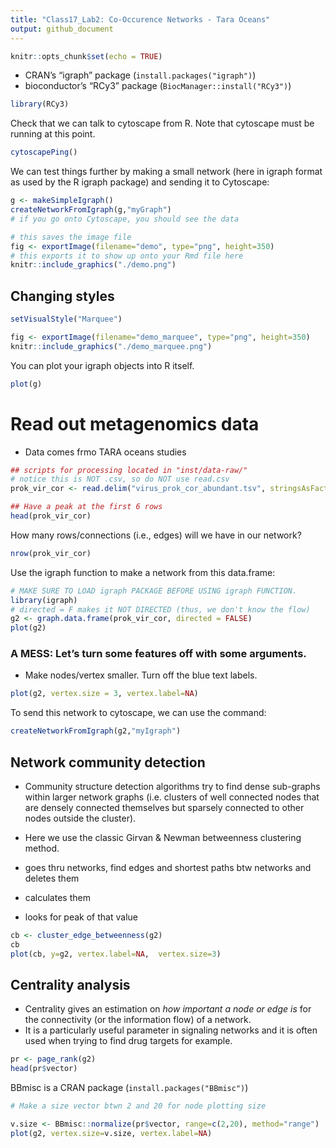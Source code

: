 ```yaml
---
title: "Class17_Lab2: Co-Occurence Networks - Tara Oceans"
output: github_document
---
```


```r
knitr::opts_chunk$set(echo = TRUE)
```

- CRAN's "igraph" package (`install.packages("igraph")`)
- bioconductor's "RCy3" package (`BiocManager::install("RCy3")`)

```r
library(RCy3)
```

Check that we can talk to cytoscape from R. Note that cytoscape must be running at this point.
```r
cytoscapePing()
```

We can test things further by making a small network (here in igraph format as used by the R igraph package) and sending it to Cytoscape:
```r
g <- makeSimpleIgraph()
createNetworkFromIgraph(g,"myGraph")
# if you go onto Cytoscape, you should see the data

# this saves the image file
fig <- exportImage(filename="demo", type="png", height=350)
# this exports it to show up onto your Rmd file here
knitr::include_graphics("./demo.png")
```

## Changing styles
```r
setVisualStyle("Marquee")
```

```r
fig <- exportImage(filename="demo_marquee", type="png", height=350)
knitr::include_graphics("./demo_marquee.png")
```

You can plot your igraph objects into R itself.
```r
plot(g)
```

# Read out metagenomics data
- Data comes frmo TARA oceans studies
```r
## scripts for processing located in "inst/data-raw/"
# notice this is NOT .csv, so do NOT use read.csv
prok_vir_cor <- read.delim("virus_prok_cor_abundant.tsv", stringsAsFactors = FALSE)

## Have a peak at the first 6 rows
head(prok_vir_cor)
```
How many rows/connections (i.e., edges) will we have in our network?
```r
nrow(prok_vir_cor)
```

Use the igraph function to make a network from this data.frame:
```r
# MAKE SURE TO LOAD igraph PACKAGE BEFORE USING igraph FUNCTION.
library(igraph)
# directed = F makes it NOT DIRECTED (thus, we don't know the flow)
g2 <- graph.data.frame(prok_vir_cor, directed = FALSE)
plot(g2)

```

### A MESS: Let's turn some features off with some arguments.

- Make nodes/vertex smaller. Turn off the blue text labels. 
```r
plot(g2, vertex.size = 3, vertex.label=NA)
```

To send this network to cytoscape, we can use the command:
```r
createNetworkFromIgraph(g2,"myIgraph")
```

## Network community detection
- Community structure detection algorithms try to find dense sub-graphs within larger network graphs (i.e. clusters of well connected nodes that are densely connected themselves but sparsely connected to other nodes outside the cluster).
- Here we use the classic Girvan & Newman betweenness clustering method.

- goes thru networks, find edges and shortest paths btw networks and deletes them
- calculates them
- looks for peak of that value

```r
cb <- cluster_edge_betweenness(g2)
cb
plot(cb, y=g2, vertex.label=NA,  vertex.size=3)
```

## Centrality analysis
- Centrality gives an estimation on *how important a node or edge is* for the connectivity (or the information flow) of a network. 
- It is a particularly useful parameter in signaling networks and it is often used when trying to find drug targets for example.
```r
pr <- page_rank(g2)
head(pr$vector)
```

BBmisc is a CRAN package (`install.packages("BBmisc")`)
```r
# Make a size vector btwn 2 and 20 for node plotting size

v.size <- BBmisc::normalize(pr$vector, range=c(2,20), method="range")
plot(g2, vertex.size=v.size, vertex.label=NA)
```

